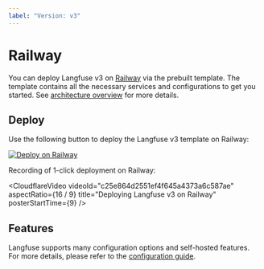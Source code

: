 ```yaml
---
label: "Version: v3"
---
```


# Railway

You can deploy Langfuse v3 on [Railway](https://railway.app/) via the prebuilt template.
The template contains all the necessary services and configurations to get you started.
See [architecture overview](/self-hosting#architecture) for more details.

## Deploy

Use the following button to deploy the Langfuse v3 template on Railway:

[![Deploy on Railway](https://railway.com/button.svg)](https://railway.app/template/exma_H?referralCode=513qqz)

Recording of 1-click deployment on Railway:

<CloudflareVideo
  videoId="c25e864d2551ef4f645a4373a6c587ae"
  aspectRatio={16 / 9}
  title="Deploying Langfuse v3 on Railway"
  posterStartTime={9}
/>

## Features

Langfuse supports many configuration options and self-hosted features.
For more details, please refer to the [configuration guide](/self-hosting/configuration).


<SelfHostFeatures />

